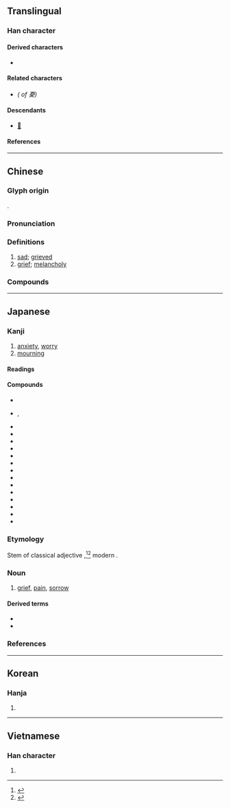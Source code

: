 {{also|忧}}
{{character info}}
==Translingual==

===Han character===
{{Han char|rn=61|rad=心|as=11|sn=15|four=10247|canj=MBPHE|ids=⿱㥑夂(GJKV),⿱㥑夊(HT)}}

====Derived characters====
* {{l|mul|[[優]], [[嚘]], [[𭒩]], [[𢖒]], [[懮]], [[擾]], [[瀀]], [[𭐰]], [[櫌]], [[𤛾]], [[獶]], [[瓇]], [[𥜚]], [[𥣯]], [[𥽟]], [[纋]], [[耰]], [[䜡]], [[𧾤]], [[𨇄]], [[䥳]], [[𩽇]]([[𩾎]]), [[鄾]], [[㱊]], [[𢥀]], [[𡔀]], [[𢥙]], [[𧀥]], [[𢋣]], [[𭼵]]}}

====Related characters====
* {{l|mul|[[忧]]}} ''({{w|Simplified Chinese|Simplified form}} of 憂)''

====Descendants====
* [[𛀌]]

====References====
{{Han ref|kx=0401.260|dkj=11170|dj=0741.130|hdz=42341.140|uh=6182}}

----

==Chinese==
{{zh-forms|s=忧|alt=㥑}}

===Glyph origin===
{{Han etym}}
{{Han compound|𢝊|夊|c1=p|c2=s|ls=psc}}.

===Pronunciation===
{{zh-pron
|m=yōu
|m-s=
|c=jau1
|c-t=
|g=
|h=pfs=yû
|j=
|mb=iú
|md=
|mn=iu
|mn-t=iu1
|w=
|x=
|mc=y
|oc=y
|ma=
|cat=a,n
}}

===Definitions===
{{zh-hanzi}}

# [[sad]]; [[grieved]]
# [[grief]]; [[melancholy]]

===Compounds===
{{zh-der|憂色|帶憂|伯道之憂|憂喜參半|憂悒|憂悶|丁父憂|堪憂|心腹之憂|憂心如焚|憂公忘私|憂傷|內憂|丁母憂|憂民|憂喜交集|憂心如惔|憂憶|憂愁|先憂後樂|主憂臣辱|憂尋|憂鬱症|憂鬱|憂虞|憂葵|憂疑|憂煩|憂煎|憂民憂國|憂懼|憂慮|憂愁夫人|憂惙|憂患意識|憂思|憂心悄悄|憂心如酲|憂心如薰|憂心如擣|憂形於色|憂國憂民|憂國憂時|憂國愛民|憂國恤民|憂國忘身|憂國忘私|憂國忘家|憂國如家|憂國|憂公無私|悲憂|忽喜忽憂|忘憂草|忘憂|憂戚|憂心忡忡|幽憂|憂公如家|憂憤|性命之憂|分憂解勞|憂心如醉|恐憂|不憂|寫憂|寅憂夕惕|憂闕|宵旰憂勞|安枕無憂|憂深思遠|憂心若醉|嫠緯之憂|嫠憂宗周|埋憂|憂惱|思深憂遠|居憂|內顧之憂|憂能傷人|忘憂物|國憂|報憂|憂國哀民|同憂相救|憂心|受怕擔憂|丁憂|分憂共患|憂勞|後顧之憂|憂患|備嘗憂患|內憂外患|宅憂|分憂|懷憂|殷憂|懷憂喪志|殷憂啟聖|破鏡之憂|排難解憂|無慮無憂|擔隔夜憂|抗憂鬱藥|滿腹憂愁|癙憂|擔憂|積憂成疾|杞憂|疇咨之憂|死無遺憂|樂而忘憂|沉憂|杞人憂天|無憂無慮|湛憂|消憂|樂以忘憂|杞人之憂|杞國憂天|百憂|覆餗之憂|肘腋之憂|采薪之憂|魯女憂葵|隱憂|飽經憂患|高枕無憂|面有憂色|軫憂|與民同憂|解難排憂|轉憂成喜|近憂|轉憂為喜|負薪之憂|面帶憂容|解憂|高枕勿憂|耽憂}}

----

==Japanese==

===Kanji===
{{ja-kanji|grade=c|rs=心11}}

# [[anxiety]], [[worry]]
# [[mourning]]

====Readings====
{{ja-readings
|goon=う
|kanon=ゆう<いう
|kun=う-い, うれ-い<うれ-ひ, うれ-える<うれ-へる
}}

====Compounds====
{{der-top4|Compounds}}
* {{ja-r|憂%鬱|ゆう%うつ}}
* {{ja-r|憂惧|ゆうぐ|rom=-}}, {{ja-r|憂虞|ゆうぐ}}
* {{ja-r|憂懼|ゆうく}}
* {{ja-r|憂%国|ゆう%こく}}
* {{ja-r|憂思|ゆうし}}
* {{ja-r|憂愁|ゆうしゅう}}
* {{ja-r|憂慮|ゆうりょ}}
* {{ja-r|一喜%一%憂|いっき%-いち%ゆう}}
* {{ja-r|鬱憂|うつゆう}}
* {{ja-r|杞憂|きゆう}}
* {{ja-r|喜憂|きゆう}}
* {{ja-r|先憂後%楽|せんゆうこう%らく}}
* {{ja-r|大憂|たいゆう}}
* {{ja-r|同憂|どうゆう}}
* {{ja-r|内憂|ないゆう}}
* {{ja-r|忘憂|ぼうゆう}}
{{der-bottom}}

===Etymology===
{{ja-kanjitab|yomi=k|う}}

Stem of classical adjective {{m|ja|憂し|tr=ushi}},<ref>{{R:Daijisen}}</ref><ref>{{R:Daijirin}}</ref> modern {{m|ja|憂い|tr=ui||[[gloomy]], [[sad]]}}.

===Noun===
{{ja-noun|う}}

# [[grief]], [[pain]], [[sorrow]]

====Derived terms====
* {{ja-r|あな憂|あなう}}
* {{ja-r|心%憂|こころ%う}}

===References===
<references/>

----

==Korean==

===Hanja===
{{ko-hanja|hangeul=[[우]]|eumhun=|rv=u|mr=u|y=wu}}

# {{rfdef|ko|sort=心11}}

----

==Vietnamese==

===Han character===
{{vi-hantu|[[ưu]], [[âu]]|rs=心11}}

# {{rfdef|vi|sort=心11}}